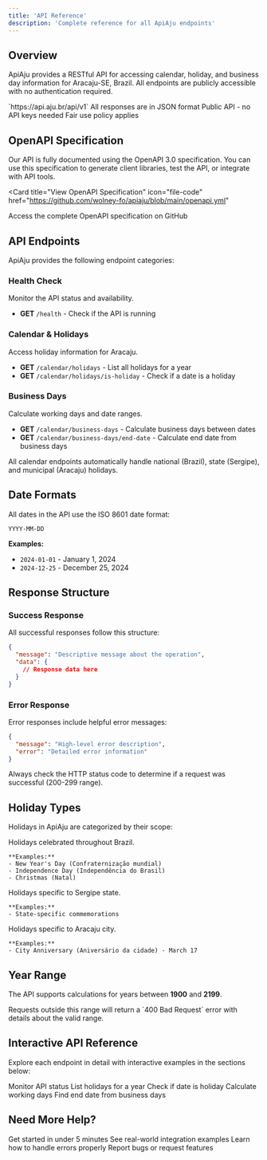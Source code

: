 ```yaml
---
title: 'API Reference'
description: 'Complete reference for all ApiAju endpoints'
---
```


## Overview

ApiAju provides a RESTful API for accessing calendar, holiday, and business day information for Aracaju-SE, Brazil. All endpoints are publicly accessible with no authentication required.

<CardGroup cols={2}>
  <Card
    title="Base URL"
    icon="link"
  >
    `https://api.aju.br/api/v1`
  </Card>
  <Card
    title="Response Format"
    icon="file-code"
  >
    All responses are in JSON format
  </Card>
  <Card
    title="No Authentication"
    icon="unlock"
  >
    Public API - no API keys needed
  </Card>
  <Card
    title="Rate Limits"
    icon="gauge"
  >
    Fair use policy applies
  </Card>
</CardGroup>

## OpenAPI Specification

Our API is fully documented using the OpenAPI 3.0 specification. You can use this specification to generate client libraries, test the API, or integrate with API tools.

<Card
  title="View OpenAPI Specification"
  icon="file-code"
  href="https://github.com/wolney-fo/apiaju/blob/main/openapi.yml"
>
  Access the complete OpenAPI specification on GitHub
</Card>

## API Endpoints

ApiAju provides the following endpoint categories:

### Health Check

Monitor the API status and availability.

- **GET** `/health` - Check if the API is running

### Calendar & Holidays

Access holiday information for Aracaju.

- **GET** `/calendar/holidays` - List all holidays for a year
- **GET** `/calendar/holidays/is-holiday` - Check if a date is a holiday

### Business Days

Calculate working days and date ranges.

- **GET** `/calendar/business-days` - Calculate business days between dates
- **GET** `/calendar/business-days/end-date` - Calculate end date from business days

<Note>
  All calendar endpoints automatically handle national (Brazil), state (Sergipe), and municipal (Aracaju) holidays.
</Note>

## Date Formats

All dates in the API use the ISO 8601 date format:

```
YYYY-MM-DD
```

**Examples:**
- `2024-01-01` - January 1, 2024
- `2024-12-25` - December 25, 2024

## Response Structure

### Success Response

All successful responses follow this structure:

```json
{
  "message": "Descriptive message about the operation",
  "data": {
    // Response data here
  }
}
```

### Error Response

Error responses include helpful error messages:

```json
{
  "message": "High-level error description",
  "error": "Detailed error information"
}
```

<Warning>
  Always check the HTTP status code to determine if a request was successful (200-299 range).
</Warning>

## Holiday Types

Holidays in ApiAju are categorized by their scope:

<AccordionGroup>
  <Accordion title="National (national)" icon="flag">
    Holidays celebrated throughout Brazil.
    
    **Examples:**
    - New Year's Day (Confraternização mundial)
    - Independence Day (Independência do Brasil)
    - Christmas (Natal)
  </Accordion>

  <Accordion title="State (state)" icon="map">
    Holidays specific to Sergipe state.
    
    **Examples:**
    - State-specific commemorations
  </Accordion>

  <Accordion title="Municipal (municipal)" icon="building">
    Holidays specific to Aracaju city.
    
    **Examples:**
    - City Anniversary (Aniversário da cidade) - March 17
  </Accordion>
</AccordionGroup>

## Year Range

The API supports calculations for years between **1900** and **2199**.

<Info>
  Requests outside this range will return a `400 Bad Request` error with details about the valid range.
</Info>

## Interactive API Reference

Explore each endpoint in detail with interactive examples in the sections below:

<CardGroup cols={2}>
  <Card
    title="Health Check"
    icon="heart-pulse"
    href="/api-reference/health"
  >
    Monitor API status
  </Card>
  <Card
    title="Get Holidays"
    icon="calendar-star"
    href="/api-reference/holidays"
  >
    List holidays for a year
  </Card>
  <Card
    title="Is Holiday"
    icon="circle-question"
    href="/api-reference/is-holiday"
  >
    Check if date is holiday
  </Card>
  <Card
    title="Business Days"
    icon="calculator"
    href="/api-reference/business-days"
  >
    Calculate working days
  </Card>
  <Card
    title="End Date Calculator"
    icon="calendar-plus"
    href="/api-reference/end-date"
  >
    Find end date from business days
  </Card>
</CardGroup>

## Need More Help?

<CardGroup cols={2}>
  <Card
    title="Quickstart Guide"
    icon="rocket"
    href="/quickstart"
  >
    Get started in under 5 minutes
  </Card>
  <Card
    title="Use Cases & Examples"
    icon="lightbulb"
    href="/use-cases"
  >
    See real-world integration examples
  </Card>
  <Card
    title="Error Handling"
    icon="shield-halved"
    href="/error-handling"
  >
    Learn how to handle errors properly
  </Card>
  <Card
    title="GitHub Issues"
    icon="github"
    href="https://github.com/wolney-fo/apiaju/issues"
  >
    Report bugs or request features
  </Card>
</CardGroup>
